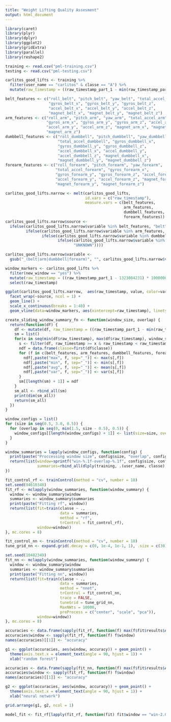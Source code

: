 ```yaml
---
title: "Weight Lifting Quality Assesment"
output: html_document
---
```


```r
library(caret)
library(plyr)
library(dplyr)
library(ggplot2)
library(gridExtra)
library(parallel)
library(reshape2)
```

```r
training <- read.csv("pml-training.csv")
testing <- read.csv("pml-testing.csv")
```

```r
carlitos_good_lifts <- training %>% 
  filter(user_name == "carlitos" & classe == "A") %>%
  mutate(raw_timestamp = ((raw_timestamp_part_1 - min(raw_timestamp_part_1)) * 1000000 + raw_timestamp_part_2) / 1000000.0)

belt_features <- c("roll_belt", "pitch_belt", "yaw_belt", "total_accel_belt",
                   "gyros_belt_x", "gyros_belt_y", "gyros_belt_z", 
                   "accel_belt_x", "accel_belt_y", "accel_belt_z", 
                   "magnet_belt_x", "magnet_belt_y", "magnet_belt_z")
arm_features <- c("roll_arm", "pitch_arm", "yaw_arm", "total_accel_arm", 
                  "gyros_arm_x", "gyros_arm_y", "gyros_arm_z", "accel_arm_x",
                  "accel_arm_y", "accel_arm_z", "magnet_arm_x", "magnet_arm_y",
                  "magnet_arm_z")
dumbbell_features <- c("roll_dumbbell", "pitch_dumbbell", "yaw_dumbbell",
                       "total_accel_dumbbell", "gyros_dumbbell_x", 
                       "gyros_dumbbell_y", "gyros_dumbbell_z", 
                       "accel_dumbbell_x", "accel_dumbbell_y", 
                       "accel_dumbbell_z", "magnet_dumbbell_x", 
                       "magnet_dumbbell_y", "magnet_dumbbell_z")
forearm_features <- c("roll_forearm", "pitch_forearm", "yaw_forearm",
                      "total_accel_forearm", "gyros_forearm_x", 
                      "gyros_forearm_y", "gyros_forearm_z", "accel_forearm_x",
                      "accel_forearm_y", "accel_forearm_z", "magnet_forearm_x",
                      "magnet_forearm_y", "magnet_forearm_z")

carlitos_good_lifts.narrow <- melt(carlitos_good_lifts, 
                                   id.vars = c("raw_timestamp"), 
                                   measure.vars = c(belt_features,
                                                    arm_features,
                                                    dumbbell_features,
                                                    forearm_features))
carlitos_good_lifts.narrow$source <- 
  ifelse(carlitos_good_lifts.narrow$variable %in% belt_features, "belt", 
         ifelse(carlitos_good_lifts.narrow$variable %in% arm_features, "arm",
                ifelse(carlitos_good_lifts.narrow$variable %in% dumbbell_features, "dumbbell",
                       ifelse(carlitos_good_lifts.narrow$variable %in% forearm_features, "forearm", 
                              "UNKNOWN"))))

carlitos_good_lifts.narrow$variable <- 
  gsub("_(belt|arm|dumbbell|forearm)", "", carlitos_good_lifts.narrow$variable)

window_markers <- carlitos_good_lifts %>%
  filter(new_window == "yes") %>%
  mutate(raw_timestamp = ((raw_timestamp_part_1 - 1323084231) * 1000000 + raw_timestamp_part_2) / 1000000.0) %>%
  select(raw_timestamp)
```


```r
ggplot(carlitos_good_lifts.narrow,  aes(raw_timestamp, value, color=variable)) + 
  facet_wrap(~source, ncol = 1) +
  geom_line() + 
  scale_x_continuous(breaks = 1:40) + 
  geom_vline(data=window_markers, aes(xintercept=raw_timestamp), linetype="longdash", alpha = 0.3)
```

```r
create_sliding_window_summary_fn <- function(window_size, overlap) {
  return(function(df) {
    df <- mutate(df, raw_timestamp = ((raw_timestamp_part_1 - min(raw_timestamp_part_1)) * 1000000 + raw_timestamp_part_2) / 1000000.0)
    sm = list()
    for(x in seq(min(df$raw_timestamp), max(df$raw_timestamp), window_size - overlap)) {
      s <- filter(df, raw_timestamp >= x & raw_timestamp < raw_timestamp + window_size)
      ndf = data.frame(classe=first(df$classe))
      for (f in c(belt_features, arm_features, dumbbell_features, forearm_features)) {
        ndf[,paste("max", f, sep="_")] <- max(s[,f])
        ndf[,paste("min", f, sep="_")] <- min(s[,f])
        ndf[,paste("avg", f, sep="_")] <- mean(s[,f])
        ndf[,paste("var", f, sep="_")] <- var(s[,f])
      }
      sm[[length(sm) + 1]] = ndf
    }
    sm_all <- rbind_all(sm)
    print(dim(sm_all))
    return(sm_all)
  })
}

window_configs = list()
for (size in seq(0.5, 3.0, 0.5)) {
  for (overlap in seq(0, min(1.5, size - 0.5), 0.5)) {
    window_configs[[length(window_configs) + 1]] <- list(size=size, overlap=overlap)
  }
}

window_summaries = lapply(window_configs, function(config) {
  print(paste("Proccessing window size", config$size, "overlap", config$overlap))
  return(list(window=sprintf("win-%.1f-overlap-%.1f", config$size, config$overlap),
              summaries=rbind_all(dlply(training, .(user_name, classe), create_sliding_window_summary_fn(size, overlap)))))
})
```

```r
fit_control_rf <- trainControl(method = "cv", number = 10)
set.seed(94610348)
fit_rf <- mclapply(window_summaries, function(window_summary) {
  window <- window_summary$window
  summaries <- window_summary$summaries
  print(paste("Fitting rf", window))
  return(list(fit=train(classe ~ .,
                        data = summaries,
                        method = "rf",
                        trControl = fit_control_rf),
              window=window))
}, mc.cores = 8)
```

```r
fit_control_nn <- trainControl(method = "cv", number = 10)
tune_grid_nn <- expand.grid(.decay = c(0, 1e-4, 1e-1, 1), .size = c(30))

set.seed(10482349)
fit_nn <- mclapply(window_summaries, function(window_summary) {
  window <- window_summary$window
  summaries <- window_summary$summaries
  print(paste("Fitting nn", window))
  return(list(fit=train(classe ~ ., 
                        data = summaries, 
                        method = "nnet", 
                        trControl = fit_control_nn, 
                        trace = FALSE, 
                        tuneGrid = tune_grid_nn,
                        MaxNWts = 10000,
                        preProcess = c("center", "scale", "pca")),
              window=window))
}, mc.cores = 8)
```

```r
accuracies <- data.frame(sapply(fit_rf, function(f) max(f$fit$results$Accuracy)))
accuracies$window <- sapply(fit_rf, function(f) f$window)
names(accuracies)[[1]] <- "accuracy"

g1 <- ggplot(accuracies, aes(window, accuracy)) + geom_point() + 
  theme(axis.text.x = element_text(angle = 90, hjust = 1)) +
  xlab("random forest")

accuracies <- data.frame(sapply(fit_nn, function(f) max(f$fit$results$Accuracy, na.rm = TRUE)))
accuracies$window <- sapply(fit_rf, function(f) f$window)
names(accuracies)[[1]] <- "accuracy"

g2 <- ggplot(accuracies, aes(window, accuracy)) + geom_point() + 
  theme(axis.text.x = element_text(angle = 90, hjust = 1)) +
  xlab("neural network")

grid.arrange(g1, g2, ncol = 1)
```

```r
model_fit <- fit_rf[lapply(fit_rf, function(fit) fit$window == "win-2.0-overlap-1.5") == TRUE][[1]]$fit
```